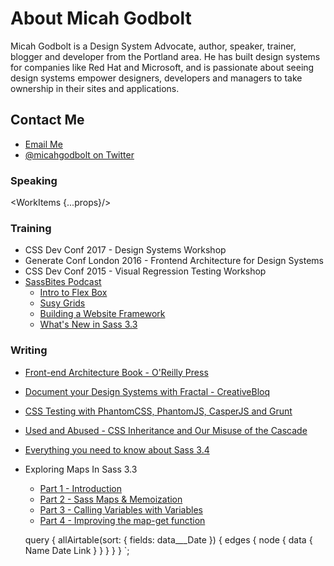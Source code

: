 
# About Micah Godbolt

Micah Godbolt is a Design System Advocate, author, speaker, trainer, blogger and developer from the Portland area. He has built design systems for companies like Red Hat and Microsoft, and is passionate about seeing design systems empower designers, developers and managers to take ownership in their sites and applications.


## Contact Me

- [Email Me](mailto:micahgodbolt@gmail.com)
- [@micahgodbolt on Twitter](http://www.twitter.com/micahgodbolt)

### Speaking

<WorkItems {...props}/>

### Training
- CSS Dev Conf 2017 - Design Systems Workshop
- Generate Conf London 2016 - Frontend Architecture for Design Systems
- CSS Dev Conf 2015 - Visual Regression Testing Workshop
- [SassBites Podcast](https://www.youtube.com/user/sassbites)
  - [Intro to Flex Box](https://www.youtube.com/playlist?list=PLJKslvBeWd2ZakfNjMo8ZZup3IMrxeTG0)
  - [Susy Grids](https://www.youtube.com/watch?v=m7k-vBzebPg&list=PLJKslvBeWd2aFPJiLDOyFoJ4oRD1KPHD5)
  - [Building a Website Framework](https://www.youtube.com/watch?v=QSXyeFA_LYk&list=PLJKslvBeWd2Y6G7J6Z7DQYFp1e1YlAT-e)
  - [What's New in Sass 3.3](https://www.youtube.com/watch?v=VKvb-D_QdYM&list=PLJKslvBeWd2asAgzgrNdsaNs1N9E7V52I)

### Writing

- [Front-end Architecture Book - O'Reilly Press](http://fea.pub/)
- [Document your Design Systems with Fractal - CreativeBloq](http://www.creativebloq.com/how-to/document-your-design-systems-with-fractal)
- [CSS Testing with PhantomCSS, PhantomJS, CasperJS and Grunt](https://www.phase2technology.com/blog/css-testing-with-phantomcss-phantomjs-casperjs-and-grunt/)
- [Used and Abused - CSS Inheritance and Our Misuse of the Cascade](https://www.phase2technology.com/blog/used-and-abused-css-inheritance-and-our-misuse-of-the-cascade/)
- [Everything you need to know about Sass 3.4](https://www.phase2technology.com/blog/everything-you-need-to-know-about-sass-3-4/)
- Exploring Maps In Sass 3.3
  - [Part 1 - Introduction](https://www.phase2technology.com/blog/exploring-maps-in-sass-3-3/)
  - [Part 2 - Sass Maps & Memoization](https://www.phase2technology.com/blog/sass-maps-memoization/)
  - [Part 3 - Calling Variables with Variables](https://www.phase2technology.com/blog/exploring-maps-in-sass-3-3part-3-calling-variables-with-variables/)
  - [Part 4 - Improving the map-get function](https://www.phase2technology.com/blog/exploring-maps-in-sass-3-3part-4-improving-the-map-get-function/)





  query {
    allAirtable(sort: { fields: data___Date }) {
      edges {
        node {
          data {
            Name
            Date
            Link
          }
        }
      }
    }
  }
`;